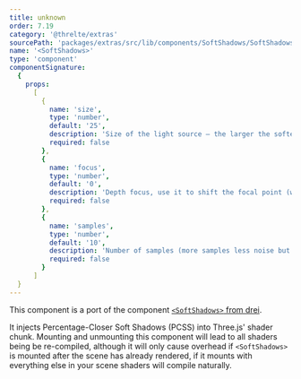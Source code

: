 ```yaml
---
title: unknown
order: 7.19
category: '@threlte/extras'
sourcePath: 'packages/extras/src/lib/components/SoftShadows/SoftShadows.svelte'
name: '<SoftShadows>'
type: 'component'
componentSignature:
  {
    props:
      [
        {
          name: 'size',
          type: 'number',
          default: '25',
          description: 'Size of the light source – the larger the softer the light',
          required: false
        },
        {
          name: 'focus',
          type: 'number',
          default: '0',
          description: 'Depth focus, use it to shift the focal point (where the shadow is the sharpest)',
          required: false
        },
        {
          name: 'samples',
          type: 'number',
          default: '10',
          description: 'Number of samples (more samples less noise but more expensive)',
          required: false
        }
      ]
  }
---
```


This component is a port of the component [`<SoftShadows>` from drei](https://github.com/pmndrs/drei/blob/master/src/core/softShadows.tsx).

It injects Percentage-Closer Soft Shadows (PCSS) into Three.js' shader chunk. Mounting and unmounting this component will lead to all shaders being be re-compiled, although it will only cause overhead if `<SoftShadows>` is mounted after the scene has already rendered, if it mounts with everything else in your scene shaders will compile naturally.

<Example path="extras/soft-shadows" />

